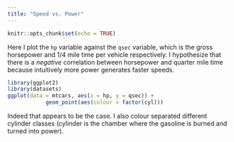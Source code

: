 ```yaml
---
title: "Speed vs. Power"
---
```


```r
knitr::opts_chunk$set(echo = TRUE)
```

Here I plot the `hp` variable against the `qsec` variable, which is the gross horsepower and $1/4$ mile time per vehicle respectively. I hypothesize that there is a _negative_ correlation between horsepower and quarter mile time because intuitively more power generates faster speeds.  

```r
library(ggplot2)
library(datasets)
ggplot(data = mtcars, aes(x = hp, y = qsec)) +
            geom_point(aes(colour = factor(cyl)))
```

Indeed that appears to be the case. I also colour separated different cylinder classes (cylinder is the chamber where the gasoline is burned and turned into power). 
